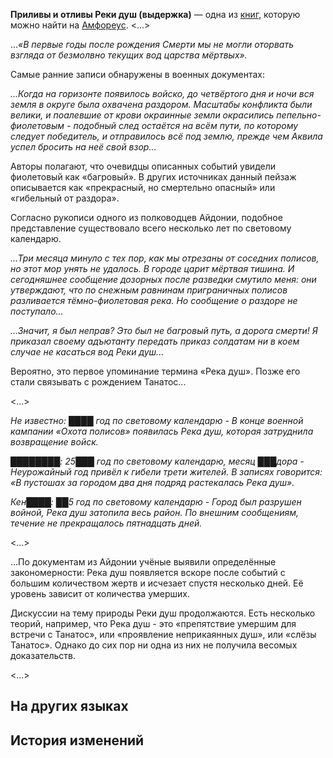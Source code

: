{{Книга Инфобокс
|id           = 524
|Название     = 
|Изображение  = Предмет Приливы и отливы Реки душ (выдержка).png
|Мир          = Амфореус
|Томов        = 1
|Автор        = <!--нужно добавить-->
|Описание     = Разрушенная скрижаль, на которой остались заметки и заключения исследований местных учёных о Реке душ. Время написания неизвестно.
|Том1         = {{tx}}
|Источник1    = {{tx|Отсутствует источник}}
|Персонажи    = 
|Фракции      = 
}}
'''Приливы и отливы Реки душ (выдержка)''' — одна из [[Книги|книг]], которую можно найти на [[Амфореус]].
<!--
==Получение==
<gallery>
Книга НАЗВАНИЕ.png|НАЗВАНИЕ
Локация НАЗВАНИЕ.png|Расположение на карте. Ближайший пространственный якорь «[[НАЗВАНИЕ]]»
</gallery>
-->
<...>

...''«В первые годы после рождения Смерти мы не могли оторвать взгляда от безмолвно текущих вод царства мёртвых».''

Самые ранние записи обнаружены в военных документах:

''...Когда на горизонте появилось войско, до четвёртого дня и ночи вся земля в округе была охвачена раздором. Масштабы конфликта были велики, и поалевшие от крови окраинные земли окрасились пепельно-фиолетовым - подобный след остаётся на всём пути, по которому следует победитель, и отправилось всё под землю, прежде чем Аквила успел бросить на неё свой взор...''

Авторы полагают, что очевидцы описанных событий увидели фиолетовый как «багровый». В других источниках данный пейзаж описывается как «прекрасный, но смертельно опасный» или «гибельный от раздора».

Согласно рукописи одного из полководцев Айдонии, подобное представление существовало всего несколько лет по световому календарю.

''...Три месяца минуло с тех пор, как мы отрезаны от соседних полисов, но этот мор унять не удалось. В городе царит мёртвая тишина. И сегодняшнее сообщение дозорных после разведки смутило меня: они утверждают, что по снежным равнинам приграничных полисов разливается тёмно-фиолетовая река. Но сообщение о раздоре не поступало...''

''...Значит, я был неправ? Это был не багровый путь, а дорога смерти! Я приказал своему адъютанту передать приказ солдатам ни в коем случае не касаться вод Реки душ...''

Вероятно, это первое упоминание термина «Река душ». Позже его стали связывать с рождением Танатос...

<...>

''Не известно: ████ год по световому календарю - В конце военной кампании «Охота полисов» появилась Река душ, которая затруднила возвращение войск.''

''████████: 25███ год по световому календарю, месяц ███дора - Неурожайный год привёл к гибели трети жителей. В записях говорится: «В пустошах за городом два дня подряд растекалась Река душ».''

''Кен████: ██5 год по световому календарю - Город был разрушен войной, Река душ затопила весь район. По внешним сообщениям, течение не прекращалось пятнадцать дней.''

<...>

...По документам из Айдонии учёные выявили определённые закономерности: Река душ появляется вскоре после событий с большим количеством жертв и исчезает спустя несколько дней. Её уровень зависит от количества умерших.

Дискуссии на тему природы Реки душ продолжаются. Есть несколько теорий, например, что Река душ - это «препятствие умершим для встречи с Танатос», или «проявление неприкаянных душ», или «слёзы Танатос». Однако до сих пор ни одна из них не получила весомых доказательств.

<...>

==На других языках==
{{На других языках
|en   = Rising and Falling of River of Souls (Fragment)
|zhs  = 关于涨落的冥河（残卷）
|zht  = 關於漲落的冥河（殘卷）
|ja   = ステュクスの満ち引きについて（残編）
|ko   = 수위가 오르내리는 저승의 강에 대해 (잔권)
|es   = Sobre las subidas y bajadas del río Estigia (fragmento)
|fr   = Crues et décrues de la Rivière des âmes (Extrait)
|ru   = Приливы и отливы Реки душ (выдержка)
|th   = เกี่ยวกับการขึ้นลง ของแม่น้ำอนธการ (ชิ้นส่วน)
|vi   = Về Dòng Sông Styx Thăng Trầm (Mảnh Sách)
|de   = Über das Steigen und Fallen des Flusses der Seelen (Fragmente)
|id   = Tentang Sungai Jiwa yang Berfluktuasi (Fragmen)
|pt   = Ascensão e Queda do Rio das Almas (Fragmento)
}}

==История изменений==
{{История изменений|3.2}}